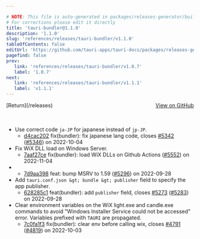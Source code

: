 ```yaml
---

# NOTE: This file is auto-generated in packages/releases-generator/build.ts
# For corrections please edit it directly
title: 'tauri-bundler@1.1.0'
description: '1.1.0'
slug: 'references/releases/tauri-bundler/v1.1.0'
tableOfContents: false
editUrl: 'https://github.com/tauri-apps/tauri-docs/packages/releases-generator/build.ts'
pagefind: false
prev:
   link: 'references/releases/tauri-bundler/v1.0.7'
   label: '1.0.7'
next:
   link: 'references/releases/tauri-bundler/v1.1.1'
   label: 'v1.1.1'
---
```


<div style="margin-bottom:3rem; display: flex; justify-content: space-between; align-items: center"><span>[Return](/releases)</span><span><a href="https://github.com/tauri-apps/tauri/releases/tag/tauri-bundler-v1.1.0">View on GitHub</a></span></div>

- Use correct code `ja-JP` for japanese instead of `jp-JP`.
  - [d4cac202](https://www.github.com/tauri-apps/tauri/commit/d4cac202923fc34962721413f7051bca50002809) fix(bundler): fix japanese lang code, closes [#5342](https://www.github.com/tauri-apps/tauri/pull/5342) ([#5346](https://www.github.com/tauri-apps/tauri/pull/5346)) on 2022-10-04
- Fix WiX DLL load on Windows Server.
  - [7aaf27ce](https://www.github.com/tauri-apps/tauri/commit/7aaf27ce5f026547ed490731e37cfc917458bbd6) fix(bundler): load WiX DLLs on Github Actions ([#5552](https://www.github.com/tauri-apps/tauri/pull/5552)) on 2022-11-04
- - [7d9aa398](https://www.github.com/tauri-apps/tauri/commit/7d9aa3987efce2d697179ffc33646d086c68030c) feat: bump MSRV to 1.59 ([#5296](https://www.github.com/tauri-apps/tauri/pull/5296)) on 2022-09-28
- Add `tauri.conf.json &gt; bundle &gt; publisher` field to specify the app publisher.
  - [628285c1](https://www.github.com/tauri-apps/tauri/commit/628285c1cf43f03ed62378f3b6cc0c991317526f) feat(bundler): add `publisher` field, closes [#5273](https://www.github.com/tauri-apps/tauri/pull/5273) ([#5283](https://www.github.com/tauri-apps/tauri/pull/5283)) on 2022-09-28
- Clear environment variables on the WiX light.exe and candle.exe commands to avoid &quot;Windows Installer Service could not be accessed&quot; error. Variables prefixed with `TAURI` are propagated.
  - [7c0fa1f3](https://www.github.com/tauri-apps/tauri/commit/7c0fa1f3f93943b87a0042b5ba3bd6bb4099304a) fix(bundler): clear env before calling wix, closes [#4791](https://www.github.com/tauri-apps/tauri/pull/4791) ([#4819](https://www.github.com/tauri-apps/tauri/pull/4819)) on 2022-10-03

